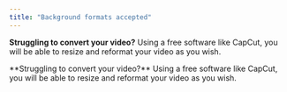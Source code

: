 ```yaml
---
title: "Background formats accepted"
---
```


**Struggling to convert your video?**&#x20;
Using a free software like CapCut, you will be able to resize and reformat your video as you wish.&#x20;

<Info>
  **Struggling to convert your video?**&#x20;
  Using a free software like CapCut, you will be able to resize and reformat your video as you wish.&#x20;
</Info>